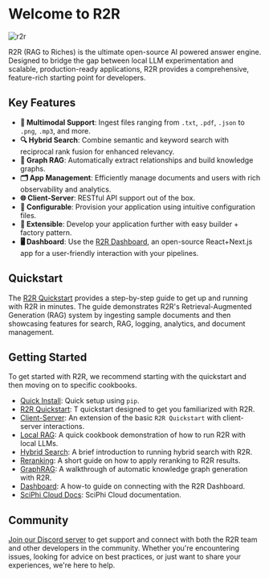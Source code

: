 
# Welcome to R2R

![r2r](./r2r.png)

<GithubButtons />

R2R (RAG to Riches) is the ultimate open-source AI powered answer engine. Designed to bridge the gap between local LLM experimentation and scalable, production-ready applications, R2R provides a comprehensive, feature-rich starting point for developers.

## Key Features

- **📁 Multimodal Support**: Ingest files ranging from `.txt`, `.pdf`, `.json` to `.png`, `.mp3`, and more.
- **🔍 Hybrid Search**: Combine semantic and keyword search with reciprocal rank fusion for enhanced relevancy.
- **🔗 Graph RAG**: Automatically extract relationships and build knowledge graphs.
- **🗂️ App Management**: Efficiently manage documents and users with rich observability and analytics.
- **🌐 Client-Server**: RESTful API support out of the box.
- **🧩 Configurable**: Provision your application using intuitive configuration files.
- **🔌 Extensible**: Develop your application further with easy builder + factory pattern.
- **🖥️ Dashboard**: Use the [R2R Dashboard](https://github.com/SciPhi-AI/R2R-Dashboard), an open-source React+Next.js app for a user-friendly interaction with your pipelines.

## Quickstart
The [R2R Quickstart](/getting-started/quickstart) provides a step-by-step guide to get up and running with R2R in minutes. The guide demonstrates R2R's Retrieval-Augmented Generation (RAG) system by ingesting sample documents and then showcasing features for search, RAG, logging, analytics, and document management.
## Getting Started

To get started with R2R, we recommend starting with the quickstart and then moving on to specific cookbooks.

- [Quick Install](/getting-started/quick-install): Quick setup using `pip`.
- [R2R Quickstart](/getting-started/quickstart): T quickstart designed to get you familiarized with R2R.
- [Client-Server](/cookbooks/client-server): An extension of the basic `R2R Quickstart` with client-server interactions.
- [Local RAG](/cookbooks/local-rag): A quick cookbook demonstration of how to run R2R with local LLMs.
- [Hybrid Search](/cookbooks/hybrid-search): A brief introduction to running hybrid search with R2R.
- [Reranking](/cookbooks/rerank-search): A short guide on how to apply reranking to R2R results.
- [GraphRAG](https://r2r-docs.sciphi.ai/cookbooks/knowledge-graph): A walkthrough of automatic knowledge graph generation with R2R.
- [Dashboard](https://r2r-docs.sciphi.ai/cookbooks/dashboard): A how-to guide on connecting with the R2R Dashboard.
- [SciPhi Cloud Docs](https://docs.sciphi.ai/): SciPhi Cloud documentation.

## Community

[Join our Discord server](https://discord.gg/p6KqD2kjtB) to get support and connect with both the R2R team and other developers in the community. Whether you're encountering issues, looking for advice on best practices, or just want to share your experiences, we're here to help.
